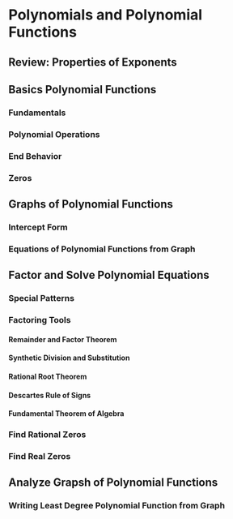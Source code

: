 # Polynomials and Polynomial Functions {#Polynomials}

## Review: Properties of Exponents

## Basics Polynomial Functions
### Fundamentals
### Polynomial Operations
### End Behavior
### Zeros

## Graphs of Polynomial Functions
### Intercept Form
### Equations of Polynomial Functions from Graph

## Factor and Solve Polynomial Equations
### Special Patterns
### Factoring Tools
#### Remainder and Factor Theorem
#### Synthetic Division and Substitution
#### Rational Root Theorem
#### Descartes Rule of Signs
#### Fundamental Theorem of Algebra
### Find Rational Zeros
### Find Real Zeros

## Analyze Grapsh of Polynomial Functions
### Writing Least Degree Polynomial Function from Graph

